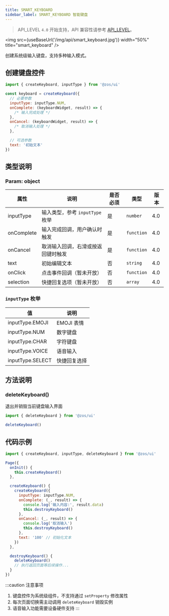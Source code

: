 ```yaml
---
title: SMART_KEYBOARD
sidebar_label: SMART_KEYBOARD 智能键盘
---
```



> API_LEVEL `4.0` 开始支持，API 兼容性请参考 [API_LEVEL](../../../../../guides/framework/device/compatibility.md)。

<img src={useBaseUrl('/img/api/smart_keyboard.jpg')} width="50%" title="smart_keyboard" />

创建系统级输入键盘，支持多种输入模式。

## 创建键盘控件

```js
import { createKeyboard, inputType } from '@zos/ui'

const keyboard = createKeyboard({
  // 必要参数
  inputType: inputType.NUM,
  onComplete: (keyboardWidget, result) => {
    /* 输入完成处理 */
  },
  onCancel: (keyboardWidget, result) => {
    /* 取消输入处理 */
  },

  // 可选参数
  text: '初始文本'
})
```

## 类型说明

### Param: object

| 属性       | 说明                               | 是否必须 | 类型       | 版本 |
| ---------- | ---------------------------------- | -------- | ---------- | ---- |
| inputType  | 输入类型，参考 `inputType` 枚举    | 是       | `number`   | 4.0  |
| onComplete | 输入完成回调，用户确认时触发       | 是       | `function` | 4.0  |
| onCancel   | 取消输入回调，右滑或按返回键时触发 | 是       | `function` | 4.0  |
| text       | 初始编辑文本                       | 否       | `string`   | 4.0  |
| onClick    | 点击事件回调（暂未开放）           | 否       | `function` | 4.0  |
| selection  | 快捷回复选项（暂未开放）           | 否       | `array`    | 4.0  |

### `inputType` 枚举

| 值               | 说明         |
| ---------------- | ------------ |
| inputType.EMOJI  | EMOJI 表情   |
| inputType.NUM    | 数字键盘     |
| inputType.CHAR   | 字符键盘     |
| inputType.VOICE  | 语音输入     |
| inputType.SELECT | 快捷回复选择 |

## 方法说明

### deleteKeyboard()

退出并销毁当前键盘输入界面

```js
import { deleteKeyboard } from '@zos/ui'

deleteKeyboard()
```

## 代码示例

```js
import { createKeyboard, inputType, deleteKeyboard } from '@zos/ui'

Page({
  onInit() {
    this.createKeyboard()
  },

  createKeyboard() {
    createKeyboard({
      inputType: inputType.NUM,
      onComplete: (_, result) => {
        console.log('输入内容:', result.data)
        this.destroyKeyboard()
      },
      onCancel: (_, result) => {
        console.log('取消输入')
        this.destroyKeyboard()
      },
      text: '100' // 初始化文本
    })
  },

  destroyKeyboard() {
    deleteKeyboard()
    // 执行返回页面等后续操作...
  }
})
```

:::caution 注意事项

1. 键盘控件为系统级组件，不支持通过 `setProperty` 修改属性
2. 每次页面切换需主动调用 `deleteKeyboard` 销毁实例
3. 语音输入功能需要设备硬件支持
   :::
